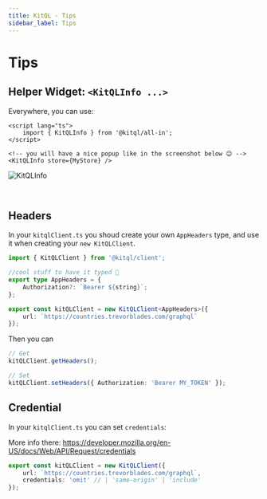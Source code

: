 ```yaml
---
title: KitQL - Tips
sidebar_label: Tips
---
```


# Tips

## Helper Widget: `<KitQLInfo ...>`

Everywhere, you can use:

```svelte
<script lang="ts">
	import { KitQLInfo } from '@kitql/all-in';
</script>

<!-- you will have a nice popup like in the screenshot below 😉 -->
<KitQLInfo store={MyStore} />
```

![KitQLInfo](https://kitql.dev/assets/demo-github-social-preview.png)

<br />

## Headers

In your `kitqlClient.ts` you shoud create your own `AppHeaders` type, and use it when creating your `new KitQLClient`.

```ts
import { KitQLClient } from '@kitql/client';

//cool stuff to have it typed 🤟
export type AppHeaders = {
	Authorization?: `Bearer ${string}`;
};

export const kitQLClient = new KitQLClient<AppHeaders>({
	url: `https://countries.trevorblades.com/graphql`
});
```

Then you can

```ts
// Get
kitQLClient.getHeaders();

// Set
kitQLClient.setHeaders({ Authorization: 'Bearer MY_TOKEN' });
```

## Credential

In your `kitqlClient.ts` you can set `credentials`:

More info there: https://developer.mozilla.org/en-US/docs/Web/API/Request/credentials

```ts
export const kitQLClient = new KitQLClient({
	url: `https://countries.trevorblades.com/graphql`,
	credentials: 'omit' // | 'same-origin' | 'include'
});
```
